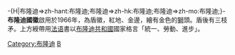-{H|布隆迪=>zh-hant:布隆迪;布隆迪=>zh-hk:布隆迪;布隆迪=>zh-mo:布隆迪;}-
{{Infobox Coat of arms
|name             = 布隆迪共和國國徽
|image            = Coat of arms of Burundi.svg
|image_width      = 220
|middle           = Coat of arms of the Kingdom of Burundi.svg
|middle_width     = 150
|middle_caption   = [[布隆迪历史|布隆迪王国]]国徽
|lesser           = Insigne Burundiae.svg
|lesser_width     = 150
|lesser_caption   = 简化版国徽
|image2           = Coat of arms of Ruanda-Urundi.svg
|image2_width     = 150
|image2_caption   = [[卢旺达-乌隆地|卢旺达-乌隆地]]國徽（1922年－1962年）
|image3           = Blason du Burundi.svg
|image3_width     = 150
|image3_caption   = 其他版本的国徽
|armiger          = [[布隆迪共和國|布隆迪共和國]]
|year_adopted     = 1966年
|crest            = 
|torse            = 
|shield           = 
|supporters       = 
|earlier_versions = 
|use              = 
|compartment      = 
|motto            = 國家格言「統一、勞動、進步」<br> '''Unité, Travail, Progrès''' <br> (French: "Unity, Work, Progress")
|orders           = 
|other elements
|use         
}}
'''布隆迪國徽'''啟用於1966年，為盾徽，紅地、金邊，繪有金色的[[獅子|獅]]頭。盾後有三枝矛。上方綬帶用[[法语|法语]]書以[[布隆迪共和國|布隆迪共和國]]國家格言「統一、勞動、進步」。

{{非洲题目|国徽}}
[[Category:布隆迪|Category:布隆迪]]
[[Category:國徽|B]]